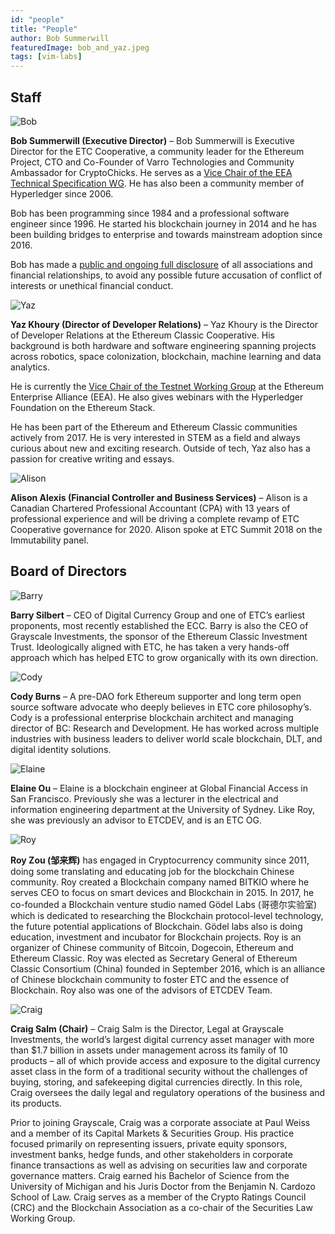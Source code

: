 ```yaml
---
id: "people"
title: "People"
author: Bob Summerwill
featuredImage: bob_and_yaz.jpeg
tags: [vim-labs]
---
```


## Staff

![Bob](/bob-summerwill-bw.png)

**Bob Summerwill (Executive Director)** – Bob Summerwill is Executive Director for the
ETC Cooperative, a community leader for the Ethereum Project, CTO and Co-Founder of
Varro Technologies and Community Ambassador for CryptoChicks.  He serves as a
[Vice Chair of the EEA Technical Specification WG](/posts/2020-03-09-bob-summerwill-joins-eea-technical-spec-wg-as-a-vice-chair).  He has also been a
community member of Hyperledger since 2006.

Bob has been programming since 1984 and a professional software engineer since 1996.  He
started his blockchain journey in 2014 and he has been building bridges to enterprise and
towards mainstream adoption since 2016.

Bob has made a [public and ongoing full disclosure](https://bobsummerwill.com/conflict-of-interests-statement/) of all associations and financial
relationships, to avoid any possible future accusation of conflict of interests or
unethical financial conduct.

![Yaz](/yaz_headshot_bw.jpg)

**Yaz Khoury (Director of Developer Relations)** – Yaz Khoury is the Director of Developer
Relations at the Ethereum Classic Cooperative. His background is both hardware and software
engineering spanning projects across robotics, space colonization, blockchain, machine
learning and data analytics.

He is currently the [Vice Chair of the Testnet Working Group](/posts/2020-03-24-yaz-khoury-joins-eea-testnet-wg-as-vice-chair) at the Ethereum Enterprise
Alliance (EEA). He also gives webinars with the Hyperledger Foundation on the
Ethereum Stack.

He has been part of the Ethereum and Ethereum Classic communities actively from 2017.
He is very interested in STEM as a field and always curious about new and exciting
research. Outside of tech, Yaz also has a passion for creative writing and essays.

![Alison](/alison.jpeg)

**Alison Alexis (Financial Controller and Business Services)** – Alison is a Canadian
Chartered Professional Accountant (CPA) with 13 years of professional experience and
will be driving a complete revamp of ETC Cooperative governance for 2020.
Alison spoke at ETC Summit 2018 on the Immutability panel.

## Board of Directors

![Barry](/Barry-Silbert-BW.jpg)

**Barry Silbert** – CEO of Digital Currency Group and one of ETC’s earliest proponents,
most recently established the ECC.  Barry is also the CEO of Grayscale Investments,
the sponsor of the Ethereum Classic Investment Trust.  Ideologically aligned with ETC,
he has taken a very hands-off approach which has helped ETC to grow organically with
its own direction.

![Cody](/cody-burns.png)

**Cody Burns** – A pre-DAO fork Ethereum supporter and long term open source software
advocate who deeply believes in ETC core philosophy’s. Cody is a professional enterprise
blockchain architect and managing director of BC: Research and Development. He has worked
across multiple industries with business leaders to deliver world scale blockchain,
DLT, and digital identity solutions.

![Elaine](/Elaine-Ou-BW.png)

**Elaine Ou** – Elaine is a blockchain engineer at Global Financial Access in San
Francisco. Previously she was a lecturer in the electrical and information engineering
department at the University of Sydney.  Like Roy, she was previously an advisor to
ETCDEV, and is an ETC OG.

![Roy](/roy-bw.jpg)

**Roy Zou (邹来辉)** has engaged in Cryptocurrency community since 2011, doing some
translating and educating job for the blockchain Chinese community. Roy created a
Blockchain company named BITKIO where he serves CEO to focus on smart devices and
Blockchain in 2015. In 2017, he co-founded a Blockchain venture studio named
Gödel Labs (哥德尔实验室) which is dedicated to researching the Blockchain
protocol-level technology, the future potential applications of Blockchain.
Gödel labs also is doing education, investment and incubator for Blockchain
projects. Roy is an organizer of Chinese community of Bitcoin, Dogecoin,
Ethereum and Ethereum Classic. Roy was elected as Secretary General of
Ethereum Classic Consortium (China) founded in September 2016, which is an
alliance of Chinese blockchain community to foster ETC and the essence of
Blockchain. Roy also was one of the advisors of ETCDEV Team.

![Craig](/craig-bw.jpeg)

**Craig Salm (Chair)** – Craig Salm is the Director, Legal at Grayscale Investments, the
world’s largest digital currency asset manager with more than $1.7 billion in assets
under management across its family of 10 products – all of which provide access and
exposure to the digital currency asset class in the form of a traditional security
without the challenges of buying, storing, and safekeeping digital currencies directly.
In this role, Craig oversees the daily legal and regulatory operations of the business
and its products.

Prior to joining Grayscale, Craig was a corporate associate at Paul Weiss and a member
of its Capital Markets & Securities Group. His practice focused primarily on
representing issuers, private equity sponsors, investment banks, hedge funds, and
other stakeholders in corporate finance transactions as well as advising on securities
law and corporate governance matters. Craig earned his Bachelor of Science from the
University of Michigan and his Juris Doctor from the Benjamin N. Cardozo School of
Law. Craig serves as a member of the Crypto Ratings Council (CRC) and the Blockchain
Association as a co-chair of the Securities Law Working Group.

